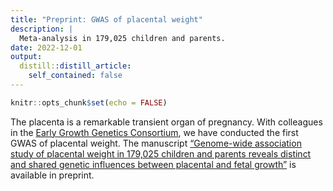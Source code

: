 ```yaml
---
title: "Preprint: GWAS of placental weight"
description: |
  Meta-analysis in 179,025 children and parents.
date: 2022-12-01
output:
  distill::distill_article:
    self_contained: false
---
```



```r
knitr::opts_chunk$set(echo = FALSE)
```

The placenta is a remarkable transient organ of pregnancy. With colleagues in the [Early Growth Genetics Consortium](http://egg-consortium.org/), we have conducted the first GWAS of placental weight. The manuscript [“Genome-wide association study of placental weight in 179,025 children and parents reveals distinct and shared genetic influences between placental and fetal growth”](https://www.medrxiv.org/content/10.1101/2022.11.25.22282723v1.full-text) is available in preprint.


